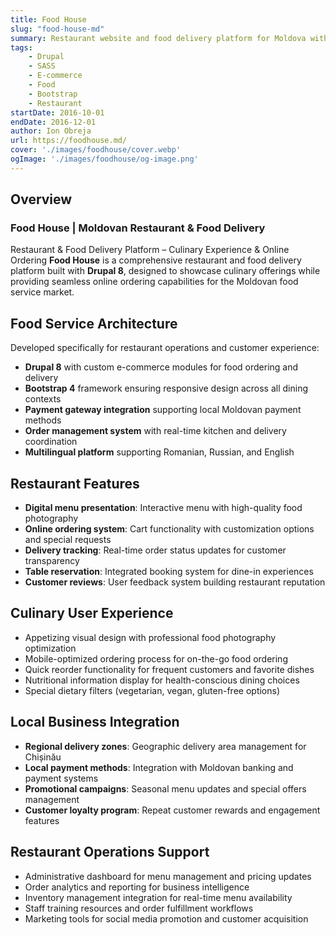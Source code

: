 ```yaml
---
title: Food House
slug: "food-house-md"
summary: Restaurant website and food delivery platform for Moldova with online ordering and multilingual support.
tags:
    - Drupal
    - SASS
    - E-commerce
    - Food
    - Bootstrap
    - Restaurant
startDate: 2016-10-01
endDate: 2016-12-01
author: Ion Obreja
url: https://foodhouse.md/
cover: './images/foodhouse/cover.webp'
ogImage: './images/foodhouse/og-image.png'
---
```



## **Overview**

### Food House | Moldovan Restaurant & Food Delivery

Restaurant & Food Delivery Platform – Culinary Experience & Online Ordering
**Food House** is a comprehensive restaurant and food delivery platform built with **Drupal 8**, designed to showcase culinary offerings while providing seamless online ordering capabilities for the Moldovan food service market.

## Food Service Architecture

Developed specifically for restaurant operations and customer experience:

- **Drupal 8** with custom e-commerce modules for food ordering and delivery
- **Bootstrap 4** framework ensuring responsive design across all dining contexts
- **Payment gateway integration** supporting local Moldovan payment methods
- **Order management system** with real-time kitchen and delivery coordination
- **Multilingual platform** supporting Romanian, Russian, and English

## Restaurant Features

- **Digital menu presentation**: Interactive menu with high-quality food photography
- **Online ordering system**: Cart functionality with customization options and special requests
- **Delivery tracking**: Real-time order status updates for customer transparency
- **Table reservation**: Integrated booking system for dine-in experiences
- **Customer reviews**: User feedback system building restaurant reputation

## Culinary User Experience

- Appetizing visual design with professional food photography optimization
- Mobile-optimized ordering process for on-the-go food ordering
- Quick reorder functionality for frequent customers and favorite dishes
- Nutritional information display for health-conscious dining choices
- Special dietary filters (vegetarian, vegan, gluten-free options)

## Local Business Integration

- **Regional delivery zones**: Geographic delivery area management for Chișinău
- **Local payment methods**: Integration with Moldovan banking and payment systems
- **Promotional campaigns**: Seasonal menu updates and special offers management
- **Customer loyalty program**: Repeat customer rewards and engagement features

## Restaurant Operations Support

- Administrative dashboard for menu management and pricing updates
- Order analytics and reporting for business intelligence
- Inventory management integration for real-time menu availability
- Staff training resources and order fulfillment workflows
- Marketing tools for social media promotion and customer acquisition
